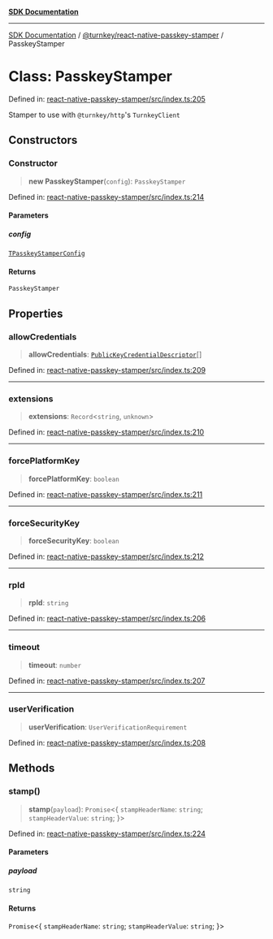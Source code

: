 [**SDK Documentation**](../../../README.mdx)

***

[SDK Documentation](../../../packages.mdx) / [@turnkey/react-native-passkey-stamper](../README.mdx) / PasskeyStamper

# Class: PasskeyStamper

Defined in: [react-native-passkey-stamper/src/index.ts:205](https://github.com/tkhq/sdk/blob/078f5423e923fbd1d7fd39440402d7f01d09c3d0/packages/react-native-passkey-stamper/src/index.ts#L205)

Stamper to use with `@turnkey/http`'s `TurnkeyClient`

## Constructors

### Constructor

> **new PasskeyStamper**(`config`): `PasskeyStamper`

Defined in: [react-native-passkey-stamper/src/index.ts:214](https://github.com/tkhq/sdk/blob/078f5423e923fbd1d7fd39440402d7f01d09c3d0/packages/react-native-passkey-stamper/src/index.ts#L214)

#### Parameters

##### config

[`TPasskeyStamperConfig`](../type-aliases/TPasskeyStamperConfig.mdx)

#### Returns

`PasskeyStamper`

## Properties

### allowCredentials

> **allowCredentials**: [`PublicKeyCredentialDescriptor`](../interfaces/PublicKeyCredentialDescriptor.mdx)[]

Defined in: [react-native-passkey-stamper/src/index.ts:209](https://github.com/tkhq/sdk/blob/078f5423e923fbd1d7fd39440402d7f01d09c3d0/packages/react-native-passkey-stamper/src/index.ts#L209)

***

### extensions

> **extensions**: `Record`\<`string`, `unknown`\>

Defined in: [react-native-passkey-stamper/src/index.ts:210](https://github.com/tkhq/sdk/blob/078f5423e923fbd1d7fd39440402d7f01d09c3d0/packages/react-native-passkey-stamper/src/index.ts#L210)

***

### forcePlatformKey

> **forcePlatformKey**: `boolean`

Defined in: [react-native-passkey-stamper/src/index.ts:211](https://github.com/tkhq/sdk/blob/078f5423e923fbd1d7fd39440402d7f01d09c3d0/packages/react-native-passkey-stamper/src/index.ts#L211)

***

### forceSecurityKey

> **forceSecurityKey**: `boolean`

Defined in: [react-native-passkey-stamper/src/index.ts:212](https://github.com/tkhq/sdk/blob/078f5423e923fbd1d7fd39440402d7f01d09c3d0/packages/react-native-passkey-stamper/src/index.ts#L212)

***

### rpId

> **rpId**: `string`

Defined in: [react-native-passkey-stamper/src/index.ts:206](https://github.com/tkhq/sdk/blob/078f5423e923fbd1d7fd39440402d7f01d09c3d0/packages/react-native-passkey-stamper/src/index.ts#L206)

***

### timeout

> **timeout**: `number`

Defined in: [react-native-passkey-stamper/src/index.ts:207](https://github.com/tkhq/sdk/blob/078f5423e923fbd1d7fd39440402d7f01d09c3d0/packages/react-native-passkey-stamper/src/index.ts#L207)

***

### userVerification

> **userVerification**: `UserVerificationRequirement`

Defined in: [react-native-passkey-stamper/src/index.ts:208](https://github.com/tkhq/sdk/blob/078f5423e923fbd1d7fd39440402d7f01d09c3d0/packages/react-native-passkey-stamper/src/index.ts#L208)

## Methods

### stamp()

> **stamp**(`payload`): `Promise`\<\{ `stampHeaderName`: `string`; `stampHeaderValue`: `string`; \}\>

Defined in: [react-native-passkey-stamper/src/index.ts:224](https://github.com/tkhq/sdk/blob/078f5423e923fbd1d7fd39440402d7f01d09c3d0/packages/react-native-passkey-stamper/src/index.ts#L224)

#### Parameters

##### payload

`string`

#### Returns

`Promise`\<\{ `stampHeaderName`: `string`; `stampHeaderValue`: `string`; \}\>
